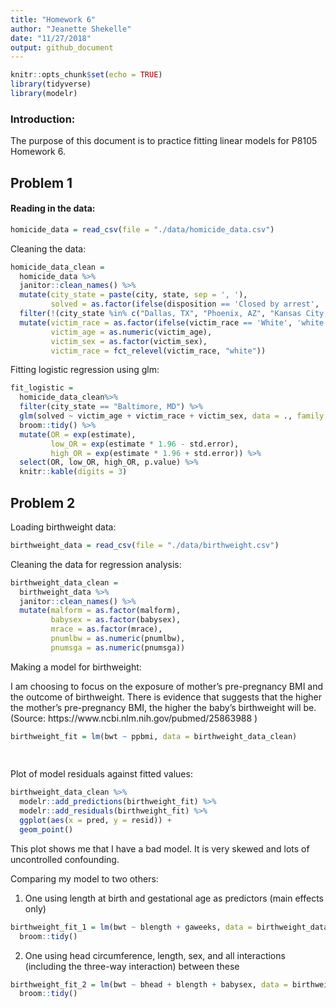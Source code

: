 ```yaml
---
title: "Homework 6"
author: "Jeanette Shekelle"
date: "11/27/2018"
output: github_document
---
```


```r
knitr::opts_chunk$set(echo = TRUE)
library(tidyverse)
library(modelr)
```


### Introduction:

The purpose of this document is to practice fitting linear models for P8105 Homework 6. 


## Problem 1


#### Reading in the data:

```r
homicide_data = read_csv(file = "./data/homicide_data.csv")
```


Cleaning the data:


```r
homicide_data_clean = 
  homicide_data %>% 
  janitor::clean_names() %>% 
  mutate(city_state = paste(city, state, sep = ', '),
         solved = as.factor(ifelse(disposition == 'Closed by arrest', 'solved', 'unsolved'))) %>% 
  filter(!(city_state %in% c("Dallas, TX", "Phoenix, AZ", "Kansas City, MO", "Tulsa, AL"))) %>% 
  mutate(victim_race = as.factor(ifelse(victim_race == 'White', 'white', 'non-white' )),
         victim_age = as.numeric(victim_age),
         victim_sex = as.factor(victim_sex),
         victim_race = fct_relevel(victim_race, "white"))
```



Fitting logistic regression using glm:

```r
fit_logistic = 
  homicide_data_clean%>% 
  filter(city_state == "Baltimore, MD") %>%
  glm(solved ~ victim_age + victim_race + victim_sex, data = ., family = binomial()) %>% 
  broom::tidy() %>% 
  mutate(OR = exp(estimate),
         low_OR = exp(estimate * 1.96 - std.error),
         high_OR = exp(estimate * 1.96 + std.error)) %>%
  select(OR, low_OR, high_OR, p.value) %>% 
  knitr::kable(digits = 3)
```


## Problem 2

Loading birthweight data:

```r
birthweight_data = read_csv(file = "./data/birthweight.csv")
```


Cleaning the data for regression analysis:

```r
birthweight_data_clean = 
  birthweight_data %>% 
  janitor::clean_names() %>% 
  mutate(malform = as.factor(malform),
         babysex = as.factor(babysex),
         mrace = as.factor(mrace),
         pnumlbw = as.numeric(pnumlbw),
         pnumsga = as.numeric(pnumsga))
```


Making a model for birthweight: 

I am choosing to focus on the exposure of mother's pre-pregnancy BMI and the outcome of birthweight. There is evidence that suggests that the higher the mother's pre-pregnancy BMI, the higher the baby's birthweight will be. (Source: https://www.ncbi.nlm.nih.gov/pubmed/25863988 )


```r
birthweight_fit = lm(bwt ~ ppbmi, data = birthweight_data_clean) 
 
   
```


Plot of model residuals against fitted values:

```r
birthweight_data_clean %>% 
  modelr::add_predictions(birthweight_fit) %>% 
  modelr::add_residuals(birthweight_fit) %>% 
  ggplot(aes(x = pred, y = resid)) +
  geom_point()
```

This plot shows me that I have a bad model. It is very skewed and lots of uncontrolled confounding. 


Comparing my model to two others:

1) One using length at birth and gestational age as predictors (main effects only)


```r
birthweight_fit_1 = lm(bwt ~ blength + gaweeks, data = birthweight_data_clean) %>% 
  broom::tidy() 
```


2) One using head circumference, length, sex, and all interactions (including the three-way interaction) between these

```r
birthweight_fit_2 = lm(bwt ~ bhead + blength + babysex, data = birthweight_data_clean) %>% 
  broom::tidy()
```

